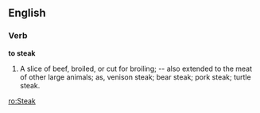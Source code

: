==English==

===Verb===

'''to steak'''

#A slice of beef, broiled, or cut for broiling; -- also extended to the meat of other large animals; as, venison steak; bear steak; pork steak; turtle steak.

[[ro:Steak]]